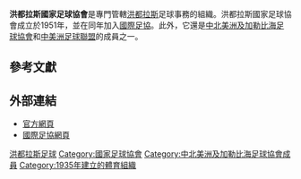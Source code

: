 {{National football association |
  Logo               = Honduras Soccer 2017.png |
  Badge_size         = 200px  |
  Founded            = 1935 |
  FIFA affiliation   = 1946 |
  Region             = [[CONCACAF|CONCACAF]]|
  Region affiliation = 1961<ref>{{cite web|url=https://news.google.com/newspapers?id=1CghAAAAIBAJ&sjid=M3wEAAAAIBAJ&pg=1063%2C13514197|title=Ramón Coll, electo Presidente de la Confederación de Futbol de América del Norte, América Central y el Caribe|date=23 September 1961|publisher=[[La_Nación_(San_José)|La Nación]] ([[Google_News_Archive|Google News Archive]])|accessdate=|archive-date=2019-12-16|archive-url=https://web.archive.org/web/20191216054035/https://news.google.com/newspapers?id=1CghAAAAIBAJ&sjid=M3wEAAAAIBAJ&pg=1063,13514197|dead-url=no}}</ref> |
  President         = Jorge Salomon<ref>{{cite web |url=https://www.fifa.com/associations/association=hon/index.html |title=Honduras |publisher=FIFA |access-date=2016-11-10 |archive-date=2018-06-13 |archive-url=https://web.archive.org/web/20180613134142/https://www.fifa.com/associations/association=hon/index.html |dead-url=no }}</ref> |
}}
'''洪都拉斯國家足球協會'''是專門管轄[[洪都拉斯|洪都拉斯]]足球事務的組織。洪都拉斯國家足球協會成立於1951年，並在同年加入[[國際足協|國際足協]]。此外，它還是[[中北美洲及加勒比海足球協會|中北美洲及加勒比海足球協會]]和[[中美洲足球聯盟|中美洲足球聯盟]]的成員之一。

==參考文獻==
{{reflist}}

==外部連結==
* [http://www.fenafuth.org/ 官方網頁] {{Wayback|url=http://www.fenafuth.org/ |date=20180702022120 }}
* [http://www.fifa.com/associations/association=hon/index.html 國際足協網頁] {{Wayback|url=http://www.fifa.com/associations/association=hon/index.html |date=20150329222206 }}

{{中北美洲及加勒比海足球協會成員}}

[[Category:洪都拉斯足球|]]
[[Category:國家足球協會|Category:國家足球協會]]
[[Category:中北美洲及加勒比海足球協會成員|Category:中北美洲及加勒比海足球協會成員]]
[[Category:1935年建立的體育組織|Category:1935年建立的體育組織]]
